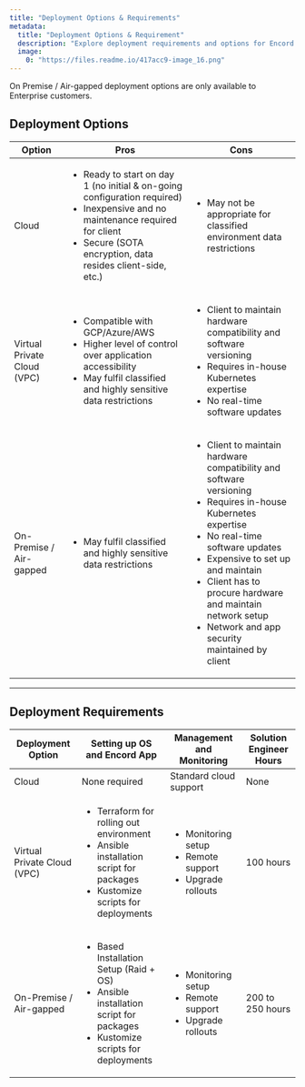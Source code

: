 ```yaml
---
title: "Deployment Options & Requirements"
metadata:
  title: "Deployment Options & Requirement"
  description: "Explore deployment requirements and options for Encord."
  image:
    0: "https://files.readme.io/417acc9-image_16.png"
---
```


<Note>
On Premise / Air-gapped deployment options are only available to Enterprise customers.
</Note>

## Deployment Options


<table>
  <thead>
    <tr>
      <th>Option</th>
      <th>Pros</th>
      <th>Cons</th>
    </tr>
  </thead>
  <tbody>
    <tr>
      <td>Cloud</td>
      <td>
        <ul>
          <li>Ready to start on day 1 (no initial & on-going configuration required)</li>
          <li>Inexpensive and no maintenance required for client</li>
          <li>Secure (SOTA encryption, data resides client-side, etc.)</li>
        </ul>
      </td>
      <td>
        <ul>
          <li>May not be appropriate for classified environment data restrictions</li>
        </ul>
      </td>
    </tr>
    <tr>
      <td>Virtual Private Cloud (VPC)</td>
      <td>
        <ul>
          <li>Compatible with GCP/Azure/AWS</li>
          <li>Higher level of control over application accessibility</li>
          <li>May fulfil classified and highly sensitive data restrictions</li>
        </ul>
      </td>
      <td>
        <ul>
          <li>Client to maintain hardware compatibility and software versioning</li>
          <li>Requires in-house Kubernetes expertise</li>
          <li>No real-time software updates</li>
        </ul>
      </td>
    </tr>
    <tr>
      <td>On-Premise / Air-gapped</td>
      <td>
        <ul>
          <li>May fulfil classified and highly sensitive data restrictions</li>
        </ul>
      </td>
      <td>
        <ul>
        <li>Client to maintain hardware compatibility and software versioning</li>
          <li>Requires in-house Kubernetes expertise</li>
          <li>No real-time software updates</li>
          <li>Expensive to set up and maintain</li>
          <li>Client has to procure hardware and maintain network setup</li>
          <li>Network and app security maintained by client</li>
        </ul>
      </td>
    </tr>
  </tbody>
</table>

---

## Deployment Requirements

<table>
  <thead>
    <tr>
      <th>Deployment Option</th>
      <th>Setting up OS and Encord App</th>
      <th>Management and Monitoring</th>
      <th>Solution Engineer Hours</th>
    </tr>
  </thead>
  <tbody>
    <tr>
      <td>Cloud</td>
      <td>None required</td>
      <td>Standard cloud support</td>
      <td>None</td>
    </tr>
    <tr>
      <td>Virtual Private Cloud (VPC)</td>
      <td>
        <ul>
          <li>Terraform for rolling out environment</li>
          <li>Ansible installation script for packages</li>
          <li>Kustomize scripts for deployments</li>
        </ul>
      </td>
      <td>
        <ul>
          <li>Monitoring setup</li>
          <li>Remote support</li>
          <li>Upgrade rollouts</li>
        </ul>
      </td>
      <td>100 hours</td>
    </tr>
    <tr>
      <td>On-Premise / Air-gapped</td>
      <td>
        <ul>
          <li>Based Installation Setup (Raid + OS)</li>
          <li>Ansible installation script for packages</li>
          <li>Kustomize scripts for deployments</li>
        </ul>
      </td>
      <td>
        <ul>
          <li>Monitoring setup</li>
          <li>Remote support</li>
          <li>Upgrade rollouts</li>
        </ul>
      </td>
      <td>200 to 250 hours</td>
    </tr>
  </tbody>
</table>

